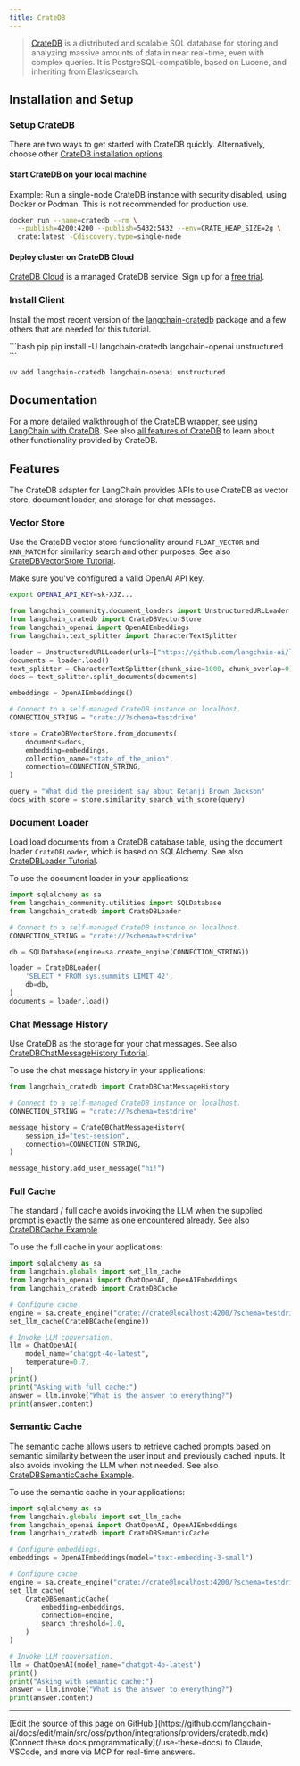 ```yaml
---
title: CrateDB
---
```


> [CrateDB] is a distributed and scalable SQL database for storing and
> analyzing massive amounts of data in near real-time, even with complex
> queries. It is PostgreSQL-compatible, based on Lucene, and inheriting
> from Elasticsearch.


## Installation and Setup

### Setup CrateDB
There are two ways to get started with CrateDB quickly. Alternatively,
choose other [CrateDB installation options].

#### Start CrateDB on your local machine
Example: Run a single-node CrateDB instance with security disabled,
using Docker or Podman. This is not recommended for production use.

```bash
docker run --name=cratedb --rm \
  --publish=4200:4200 --publish=5432:5432 --env=CRATE_HEAP_SIZE=2g \
  crate:latest -Cdiscovery.type=single-node
```

#### Deploy cluster on CrateDB Cloud
[CrateDB Cloud] is a managed CrateDB service. Sign up for a
[free trial][CrateDB Cloud Console].

### Install Client
Install the most recent version of the [langchain-cratedb] package
and a few others that are needed for this tutorial.

<CodeGroup>
```bash pip
pip install -U langchain-cratedb langchain-openai unstructured
```

```bash uv
uv add langchain-cratedb langchain-openai unstructured
```
</CodeGroup>


## Documentation
For a more detailed walkthrough of the CrateDB wrapper, see
[using LangChain with CrateDB]. See also [all features of CrateDB]
to learn about other functionality provided by CrateDB.


## Features
The CrateDB adapter for LangChain provides APIs to use CrateDB as vector store,
document loader, and storage for chat messages.

### Vector Store
Use the CrateDB vector store functionality around `FLOAT_VECTOR` and `KNN_MATCH`
for similarity search and other purposes. See also [CrateDBVectorStore Tutorial].

Make sure you've configured a valid OpenAI API key.
```bash
export OPENAI_API_KEY=sk-XJZ...
```
```python
from langchain_community.document_loaders import UnstructuredURLLoader
from langchain_cratedb import CrateDBVectorStore
from langchain_openai import OpenAIEmbeddings
from langchain.text_splitter import CharacterTextSplitter

loader = UnstructuredURLLoader(urls=["https://github.com/langchain-ai/langchain/raw/refs/tags/langchain-core==0.3.28/docs/docs/how_to/state_of_the_union.txt"])
documents = loader.load()
text_splitter = CharacterTextSplitter(chunk_size=1000, chunk_overlap=0)
docs = text_splitter.split_documents(documents)

embeddings = OpenAIEmbeddings()

# Connect to a self-managed CrateDB instance on localhost.
CONNECTION_STRING = "crate://?schema=testdrive"

store = CrateDBVectorStore.from_documents(
    documents=docs,
    embedding=embeddings,
    collection_name="state_of_the_union",
    connection=CONNECTION_STRING,
)

query = "What did the president say about Ketanji Brown Jackson"
docs_with_score = store.similarity_search_with_score(query)
```

### Document Loader
Load load documents from a CrateDB database table, using the document loader
`CrateDBLoader`, which is based on SQLAlchemy. See also [CrateDBLoader Tutorial].

To use the document loader in your applications:
```python
import sqlalchemy as sa
from langchain_community.utilities import SQLDatabase
from langchain_cratedb import CrateDBLoader

# Connect to a self-managed CrateDB instance on localhost.
CONNECTION_STRING = "crate://?schema=testdrive"

db = SQLDatabase(engine=sa.create_engine(CONNECTION_STRING))

loader = CrateDBLoader(
    'SELECT * FROM sys.summits LIMIT 42',
    db=db,
)
documents = loader.load()
```

### Chat Message History
Use CrateDB as the storage for your chat messages.
See also [CrateDBChatMessageHistory Tutorial].

To use the chat message history in your applications:
```python
from langchain_cratedb import CrateDBChatMessageHistory

# Connect to a self-managed CrateDB instance on localhost.
CONNECTION_STRING = "crate://?schema=testdrive"

message_history = CrateDBChatMessageHistory(
    session_id="test-session",
    connection=CONNECTION_STRING,
)

message_history.add_user_message("hi!")
```

### Full Cache
The standard / full cache avoids invoking the LLM when the supplied
prompt is exactly the same as one encountered already.
See also [CrateDBCache Example].

To use the full cache in your applications:
```python
import sqlalchemy as sa
from langchain.globals import set_llm_cache
from langchain_openai import ChatOpenAI, OpenAIEmbeddings
from langchain_cratedb import CrateDBCache

# Configure cache.
engine = sa.create_engine("crate://crate@localhost:4200/?schema=testdrive")
set_llm_cache(CrateDBCache(engine))

# Invoke LLM conversation.
llm = ChatOpenAI(
    model_name="chatgpt-4o-latest",
    temperature=0.7,
)
print()
print("Asking with full cache:")
answer = llm.invoke("What is the answer to everything?")
print(answer.content)
```

### Semantic Cache

The semantic cache allows users to retrieve cached prompts based on semantic
similarity between the user input and previously cached inputs. It also avoids
invoking the LLM when not needed.
See also [CrateDBSemanticCache Example].

To use the semantic cache in your applications:
```python
import sqlalchemy as sa
from langchain.globals import set_llm_cache
from langchain_openai import ChatOpenAI, OpenAIEmbeddings
from langchain_cratedb import CrateDBSemanticCache

# Configure embeddings.
embeddings = OpenAIEmbeddings(model="text-embedding-3-small")

# Configure cache.
engine = sa.create_engine("crate://crate@localhost:4200/?schema=testdrive")
set_llm_cache(
    CrateDBSemanticCache(
        embedding=embeddings,
        connection=engine,
        search_threshold=1.0,
    )
)

# Invoke LLM conversation.
llm = ChatOpenAI(model_name="chatgpt-4o-latest")
print()
print("Asking with semantic cache:")
answer = llm.invoke("What is the answer to everything?")
print(answer.content)
```


[all features of CrateDB]: https://cratedb.com/docs/guide/feature/
[CrateDB]: https://cratedb.com/database
[CrateDB Cloud]: https://cratedb.com/database/cloud
[CrateDB Cloud Console]: https://console.cratedb.cloud/?utm_source=langchain&utm_content=documentation
[CrateDB installation options]: https://cratedb.com/docs/guide/install/
[CrateDBCache Example]: https://github.com/crate/langchain-cratedb/blob/main/examples/basic/cache.py
[CrateDBSemanticCache Example]: https://github.com/crate/langchain-cratedb/blob/main/examples/basic/cache.py
[CrateDBChatMessageHistory Tutorial]: https://github.com/crate/cratedb-examples/blob/main/topic/machine-learning/llm-langchain/conversational_memory.ipynb
[CrateDBLoader Tutorial]: https://github.com/crate/cratedb-examples/blob/main/topic/machine-learning/llm-langchain/document_loader.ipynb
[CrateDBVectorStore Tutorial]: https://github.com/crate/cratedb-examples/blob/main/topic/machine-learning/llm-langchain/vector_search.ipynb
[langchain-cratedb]: https://pypi.org/project/langchain-cratedb/
[using LangChain with CrateDB]: https://cratedb.com/docs/guide/integrate/langchain/

---

<Callout icon="pen-to-square" iconType="regular">
    [Edit the source of this page on GitHub.](https://github.com/langchain-ai/docs/edit/main/src/oss/python/integrations/providers/cratedb.mdx)
</Callout>
<Tip icon="terminal" iconType="regular">
    [Connect these docs programmatically](/use-these-docs) to Claude, VSCode, and more via MCP for    real-time answers.
</Tip>
